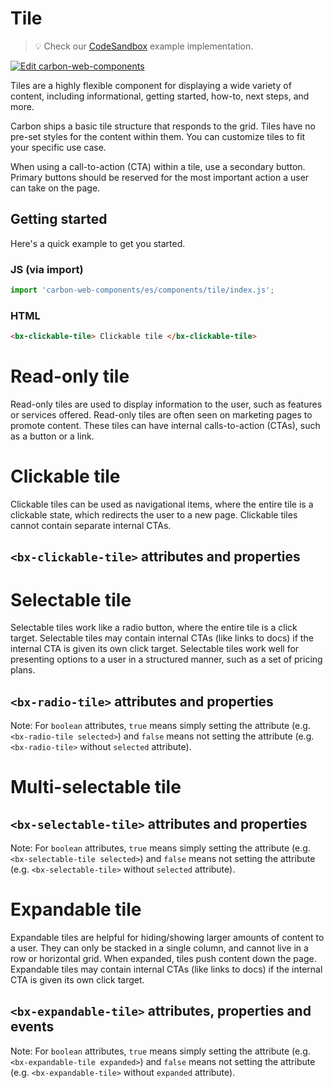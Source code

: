 
# Tile

> 💡 Check our
> [CodeSandbox](https://codesandbox.io/s/github/carbon-design-system/carbon-web-components/tree/main/examples/codesandbox/basic/components/tile)
> example implementation.

[![Edit carbon-web-components](https://codesandbox.io/static/img/play-codesandbox.svg)](https://codesandbox.io/s/github/carbon-design-system/carbon-web-components/tree/main/examples/codesandbox/basic/components/tile)

Tiles are a highly flexible component for displaying a wide variety of content, including informational, getting started, how-to, next steps, and more.

Carbon ships a basic tile structure that responds to the grid.
Tiles have no pre-set styles for the content within them. You can customize tiles to fit your specific use case.

When using a call-to-action (CTA) within a tile, use a secondary button.
Primary buttons should be reserved for the most important action a user can take on the page.

## Getting started

Here's a quick example to get you started.

### JS (via import)

```javascript
import 'carbon-web-components/es/components/tile/index.js';
```

### HTML

```html
<bx-clickable-tile> Clickable tile </bx-clickable-tile>
```

# Read-only tile

Read-only tiles are used to display information to the user, such as features or services offered.
Read-only tiles are often seen on marketing pages to promote content.
These tiles can have internal calls-to-action (CTAs), such as a button or a link.

# Clickable tile

Clickable tiles can be used as navigational items, where the entire tile is a clickable state,
which redirects the user to a new page.
Clickable tiles cannot contain separate internal CTAs.

## `<bx-clickable-tile>` attributes and properties

<Props of="bx-clickable-tile" />

# Selectable tile

Selectable tiles work like a radio button, where the entire tile is a click target.
Selectable tiles may contain internal CTAs (like links to docs) if the internal CTA is given its own click target.
Selectable tiles work well for presenting options to a user in a structured manner, such as a set of pricing plans.

<Preview withToolbar>
  <Story id="components-tile--single-selectable" height="320px" />
</Preview>

## `<bx-radio-tile>` attributes and properties

Note: For `boolean` attributes, `true` means simply setting the attribute (e.g. `<bx-radio-tile selected>`) and `false` means not setting the attribute (e.g. `<bx-radio-tile>` without `selected` attribute).

<Props of="bx-radio-tile" />

# Multi-selectable tile

<Preview withToolbar>
  <Story id="components-tile--multi-selectable" height="160px" />
</Preview>

## `<bx-selectable-tile>` attributes and properties

Note: For `boolean` attributes, `true` means simply setting the attribute (e.g. `<bx-selectable-tile selected>`) and `false` means not setting the attribute (e.g. `<bx-selectable-tile>` without `selected` attribute).

<Props of="bx-selectable-tile" />

# Expandable tile

Expandable tiles are helpful for hiding/showing larger amounts of content to a user.
They can only be stacked in a single column, and cannot live in a row or horizontal grid.
When expanded, tiles push content down the page.
Expandable tiles may contain internal CTAs (like links to docs) if the internal CTA is given its own click target.

<Preview withToolbar>
  <Story id="components-tile--expandable" />
</Preview>

## `<bx-expandable-tile>` attributes, properties and events

Note: For `boolean` attributes, `true` means simply setting the attribute (e.g. `<bx-expandable-tile expanded>`) and `false` means not setting the attribute (e.g. `<bx-expandable-tile>` without `expanded` attribute).

<Props of="bx-expandable-tile" />
